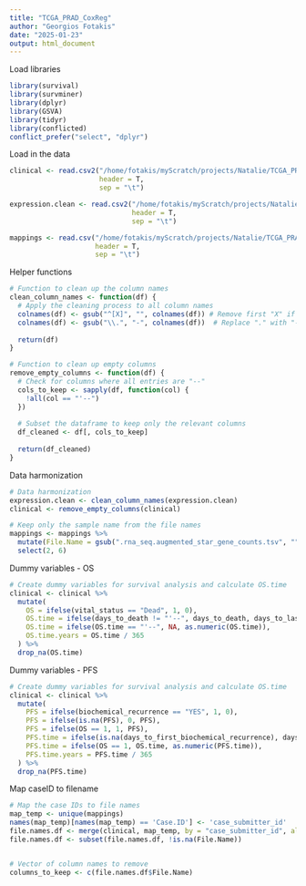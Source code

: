 ```yaml
---
title: "TCGA_PRAD_CoxReg"
author: "Georgios Fotakis"
date: "2025-01-23"
output: html_document
---
```


Load libraries

```r
library(survival)
library(survminer)
library(dplyr)
library(GSVA)
library(tidyr)
library(conflicted)
conflict_prefer("select", "dplyr")
```

Load in the data

```r
clinical <- read.csv2("/home/fotakis/myScratch/projects/Natalie/TCGA_PRAD/data/clinical.tsv",
                      header = T,
                      sep = "\t")

expression.clean <- read.csv2("/home/fotakis/myScratch/projects/Natalie/TCGA_PRAD/data/total_counts_pats_final/PRAD_RAW_counts.tsv",
                              header = T,
                              sep = "\t")

mappings <- read.csv("/home/fotakis/myScratch/projects/Natalie/TCGA_PRAD/data/gdc_sample_sheet.2025-01-10.tsv",
                     header = T,
                     sep = "\t")
```

Helper functions

```r

# Function to clean up the column names
clean_column_names <- function(df) {
  # Apply the cleaning process to all column names
  colnames(df) <- gsub("^[X]", "", colnames(df)) # Remove first "X" if present - this is a Python artifact from pre-processing
  colnames(df) <- gsub("\\.", "-", colnames(df))  # Replace "." with "-"
  
  return(df)
}

# Function to clean up empty columns
remove_empty_columns <- function(df) {
  # Check for columns where all entries are "--"
  cols_to_keep <- sapply(df, function(col) {
    !all(col == "'--")
  })
  
  # Subset the dataframe to keep only the relevant columns
  df_cleaned <- df[, cols_to_keep]
  
  return(df_cleaned)
}
```

Data harmonization

```r
# Data harmonization
expression.clean <- clean_column_names(expression.clean)
clinical <- remove_empty_columns(clinical)

# Keep only the sample name from the file names
mappings <- mappings %>%
  mutate(File.Name = gsub(".rna_seq.augmented_star_gene_counts.tsv", "", File.Name)) %>%
  select(2, 6)
```

Dummy variables - OS

```r
# Create dummy variables for survival analysis and calculate OS.time
clinical <- clinical %>%
  mutate(
    OS = ifelse(vital_status == "Dead", 1, 0),
    OS.time = ifelse(days_to_death != "'--", days_to_death, days_to_last_follow_up),
    OS.time = ifelse(OS.time == "'--", NA, as.numeric(OS.time)),
    OS.time.years = OS.time / 365
  ) %>%
  drop_na(OS.time)
```

Dummy variables - PFS

```r
# Create dummy variables for survival analysis and calculate OS.time
clinical <- clinical %>%
  mutate(
    PFS = ifelse(biochemical_recurrence == "YES", 1, 0),
    PFS = ifelse(is.na(PFS), 0, PFS),
    PFS = ifelse(OS == 1, 1, PFS),
    PFS.time = ifelse(is.na(days_to_first_biochemical_recurrence), days_to_last_follow_up, days_to_first_biochemical_recurrence),
    PFS.time = ifelse(OS == 1, OS.time, as.numeric(PFS.time)),
    PFS.time.years = PFS.time / 365
  ) %>%
  drop_na(PFS.time)
```

Map caseID to filename

```r
# Map the case IDs to file names
map_temp <- unique(mappings)
names(map_temp)[names(map_temp) == 'Case.ID'] <- 'case_submitter_id'
file.names.df <- merge(clinical, map_temp, by = "case_submitter_id", all.x = TRUE)
file.names.df <- subset(file.names.df, !is.na(File.Name))


# Vector of column names to remove
columns_to_keep <- c(file.names.df$File.Name)
```




